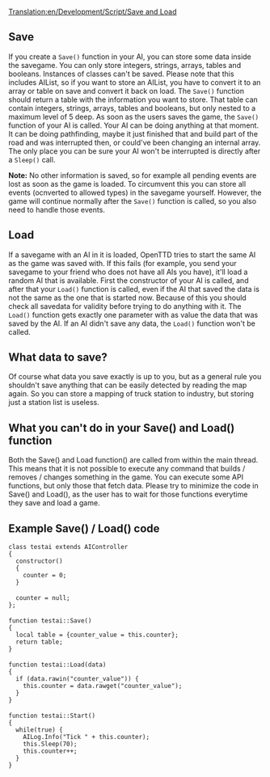 [[Translation:en/Development/Script/Save and Load]]
{{en/Development/Script/Navigation}}

== Save ==
If you create a <code>Save()</code> function in your AI, you can store some data inside the savegame. You can only store integers, strings, arrays, tables and booleans. Instances of classes can't be saved. Please note that this includes AIList, so if you want to store an AIList, you have to convert it to an array or table on save and convert it back on load. The <code>Save()</code> function should return a table with the information you want to store. That table can contain integers, strings, arrays, tables and booleans, but only nested to a maximum level of 5 deep. As soon as the users saves the game, the <code>Save()</code> function of your AI is called. Your AI can be doing anything at that moment. It can be doing pathfinding, maybe it just finished that and build part of the road and was interrupted then, or could've been changing an internal array. The only place you can be sure your AI won't be interrupted is directly after a <code>Sleep()</code> call.

'''Note:''' No other information is saved, so for example all pending events are lost as soon as the game is loaded. To circumvent this you can store all events (ocnverted to allowed types) in the savegame yourself. However, the game will continue normally after the <code>Save()</code> function is called, so you also need to handle those events.

== Load ==
If a savegame with an AI in it is loaded, OpenTTD tries to start the same AI as the game was saved with. If this fails (for example, you send your savegame to your friend who does not have all AIs you have), it'll load a random AI that is available. First the constructor of your AI is called, and after that your <code>Load()</code> function is called, even if the AI that saved the data is not the same as the one that is started now. Because of this you should check all savedata for validity before trying to do anything with it. The <code>Load()</code> function gets exactly one parameter with as value the data that was saved by the AI. If an AI didn't save any data, the <code>Load()</code> function won't be called. 

== What data to save? ==
Of course what data you save exactly is up to you, but as a general rule you shouldn't save anything that can be easily detected by reading the map again. So you can store a mapping of truck station to industry, but storing just a station list is useless.

== What you can't do in your Save() and Load() function ==
Both the Save() and Load function() are called from within the main thread. This means that it is not possible to execute any command that builds / removes / changes something in the game. You can execute some API functions, but only those that fetch data. Please try to minimize the code in Save() and Load(), as the user has to wait for those functions everytime they save and load a game.

== Example Save() / Load() code ==
 class testai extends AIController
 {
   constructor()
   {
     counter = 0;
   }
 
   counter = null;
 };
 
 function testai::Save()
 {
   local table = {counter_value = this.counter};
   return table;
 }
 
 function testai::Load(data)
 {
   if (data.rawin("counter_value")) {
     this.counter = data.rawget("counter_value");
   }
 }
 
 function testai::Start()
 {
   while(true) {
     AILog.Info("Tick " + this.counter);
     this.Sleep(70);
     this.counter++;
   }
 }